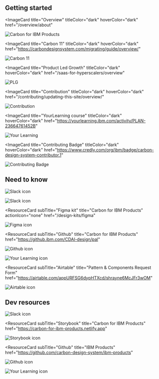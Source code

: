 
## Getting started

<Row className="image-card-group">

<Column colMd={4} colLg={4} noGutterSm>

<ImageCard
  title="Overview"
  titleColor="dark"
  hoverColor="dark"
  href="/overview/about"
>

![Carbon for IBM Products](../images/homepage/cards/carbon-for-ibm-products.jpg)

</ImageCard>

<ImageCard
  title="Carbon 11"
  titleColor="dark"
  hoverColor="dark"
  href="https://carbondesignsystem.com/migrating/guide/overview/"
>

![Carbon 11](../images/homepage/cards/carbon-11.jpg)

</ImageCard>

</Column>

<Column colMd={4} colLg={4} noGutterSm>

<ImageCard
  title="Product Led Growth"
  titleColor="dark"
  hoverColor="dark"
  href="/saas-for-hyperscalers/overview"
>

![PLG](../images/homepage/cards/plg.jpg)

</ImageCard>

<ImageCard
  title="Contribution"
  titleColor="dark"
  hoverColor="dark"
  href="/contributing/updating-this-site/overview/"
>

![Contribution](../images/homepage/cards/contribution.jpg)

</ImageCard>

</Column>

<Column colMd={4} colLg={4} noGutterSm>

<ImageCard
  title="YourLearning course"
  titleColor="dark"
  hoverColor="dark"
  href="https://yourlearning.ibm.com/activity/PLAN-23664761452B"
>

![Your Learning](../images/homepage/cards/your-learning.jpg)

</ImageCard>

<ImageCard
  title="Contributing Badge"
  titleColor="dark"
  hoverColor="dark"
  href="https://www.credly.com/org/ibm/badge/carbon-design-system-contributor.1"
>

![Contributing Badge](../images/homepage/cards/contributor.jpg)

</ImageCard>

</Column>

</Row>

## Need to know

<Row className="resource-card-group">

<Column colMd={4} colLg={4} noGutterSm>

<ResourceCard
  subTitle="Slack"
  title="ds_adoption_guild"
  href="https://ibm-casdesign.slack.com/archives/CHJSPKW9Y/">

![Slack icon](../images/homepage/slack-icon.png)

</ResourceCard>

</Column>

<Column colMd={4} colLg={4} noGutterSm>

<ResourceCard
  subTitle="Slack"
  title="ibmproducts-pal"
  href="https://ibm-casdesign.slack.com/archives/CQGR0HC05/">

![Slack icon](../images/homepage/slack-icon.png)

</ResourceCard>

</Column>

<Column colMd={4} colLg={4} noGutterSm>

<ResourceCard
  subTitle="Figma kit"
  title="Carbon for IBM Products"
  actionIcon="none"
  href="/design-kits/figma"
>

![Figma icon](../images/homepage/figma-icon.png)

</ResourceCard>

</Column>

<Column colMd={4} colLg={4} noGutterSm>

<ResourceCard
  subTitle="Github"
  title="Carbon for IBM Products"
  href="https://github.ibm.com/CDAI-design/pal"
>

![Github icon](../images/homepage/github-icon.png)

</ResourceCard>

</Column>

<Column colMd={4} colLg={4} noGutterSm>

<ResourceCard
  subTitle="Subscribe"
  title="DSAG: Th 11:00 am EST"
  actionIcon="calendar"
  href="https://ec.yourlearning.ibm.com/w3/event/10377319">

![Your Learning icon](../images/homepage/your-learning-icon.png)

</ResourceCard>

</Column>

<Column colMd={4} colLg={4} noGutterSm>

<ResourceCard
  subTitle="Airtable"
  title="Pattern & Components Request Form"
  href="https://airtable.com/appURFSG6dypHTXcd/shrayne6McJFr3wOM"
>

![Airtable icon](../images/homepage/airtable-icon.png)

</ResourceCard>

</Column>

</Row>

## Dev resources

<Row className="resource-card-group">

<Column colMd={4} colLg={4} noGutterSm>

<ResourceCard
  subTitle="Slack"
  title="ibmproducts-pal-dev"
  href="https://ibm-casdesign.slack.com/archives/C013ZTX0N6B/">

![Slack icon](../images/homepage/slack-icon.png)

</ResourceCard>

</Column>

<Column colMd={4} colLg={4} noGutterSm>

<ResourceCard
  subTitle="Storybook"
  title="Carbon for IBM Products"
  href="https://carbon-for-ibm-products.netlify.app"
>

![Storybook icon](../images/homepage/storybook-icon.png)

</ResourceCard>

</Column>

<Column colMd={4} colLg={4} noGutterSm>

<ResourceCard
  subTitle="Github"
  title="IBM Products"
  href="https://github.com/carbon-design-system/ibm-products"
>

![Github icon](../images/homepage/github-icon.png)

</ResourceCard>

</Column>

<Column colMd={4} colLg={4} noGutterSm>

<ResourceCard
  subTitle="Office Hours"
  title="With the Dev team"
  actionIcon="calendar"
  href="https://ec.yourlearning.ibm.com/w3/meeting/10373279">

![Your Learning icon](../images/homepage/your-learning-icon.png)

</ResourceCard>

</Column>

</Row>

